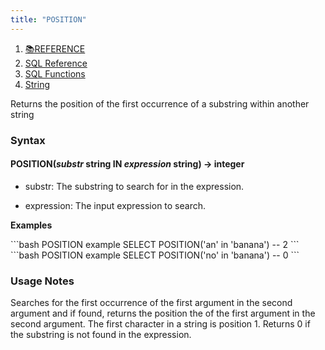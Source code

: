 ```yaml
---
title: "POSITION"
---
```


1. [📚REFERENCE](/reference)
2. [SQL Reference](/reference/sql-reference)
3. [SQL Functions](/reference/sql-reference/all-functions)
4. [String](/reference/sql-reference/all-functions/string)

Returns the position of the first occurrence of a substring within another string

### Syntax

#### POSITION(*substr* string IN *expression* string) → integer

* substr: The substring to search for in the expression.

* expression: The input expression to search.

**Examples**

<CodeGroup>
  ```bash POSITION example
  SELECT POSITION('an' in 'banana')
  -- 2
  ```
</CodeGroup>

<CodeGroup>
  ```bash POSITION example
  SELECT POSITION('no' in 'banana')
  -- 0
  ```
</CodeGroup>

### Usage Notes

Searches for the first occurrence of the first argument in the second argument and if found, returns the position the of the first argument in the second argument. The first character in a string is position 1. Returns 0 if the substring is not found in the expression.
